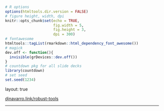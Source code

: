 ```r
# R options
options(htmltools.dir.version = FALSE)
# figure height, width, dpi
knitr::opts_chunk$set(echo = TRUE, 
                      fig.width = 5, 
                      fig.height = 3,
                      dpi = 300)
# fontawesome
htmltools::tagList(rmarkdown::html_dependency_font_awesome())
# magick
dev.off <- function(){
  invisible(grDevices::dev.off())
}
# countdown pkg for all slide decks
library(countdown)
# set seed
set.seed(1234)
```

layout: true
  
<div class="my-footer">
<span>
<a href="https://djnavarro.link/robust-tools" target="_blank">djnavarro.link/robust-tools</a>
</span>
</div> 

---